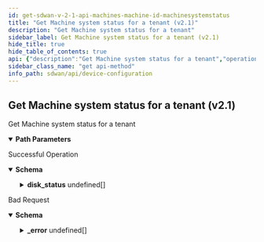 ```yaml
---
id: get-sdwan-v-2-1-api-machines-machine-id-machinesystemstatus
title: "Get Machine system status for a tenant (v2.1)"
description: "Get Machine system status for a tenant"
sidebar_label: Get Machine system status for a tenant (v2.1)
hide_title: true
hide_table_of_contents: true
api: {"description":"Get Machine system status for a tenant","operationId":"get-sdwan-v2.1-api-machines-machine_id-machinesystemstatus","parameters":[{"in":"path","name":"machine_id","required":true,"schema":{"description":"Machine Id","type":"string"}}],"responses":{"200":{"content":{"application/json":{"schema":{"properties":{"boot_mode":{"description":"Boot Mode: ValidateEnum(enumClass = classOf[BootMode], message = Invalid enum string., nullAllowed = true) ","enum":["BIOS","UEFI_ONLY","UEFI_SECURE"],"type":"string"},"disk_status":{"description":"Disk Status: Valid ","items":{"properties":{"encryption_status":{"description":"Encryption Status: ValidateEnum(enumClass = classOf[EncryptionStatus], message = PARTITION_STATE_INVALID_ENCRYPTION_STATE, nullAllowed = true) ","enum":["ON","OFF"],"type":"string"},"mount_point":{"description":"Mount Point: Size(max = 128, message = PARTITION_STATE_INVALID_MOUNT_POINT, min = 0) ","type":"string"},"size":{"description":"Size: Min(message = PARTITION_STATE_INVALID_SIZE, value = 0L) ","format":"int64","type":"integer"}}},"type":"array"},"fips_mode":{"description":"Fips Mode: ValidateEnum(enumClass = classOf[MachineFipsMode], message = Invalid enum string., nullAllowed = true) ","enum":["none","fips","non_fips"],"type":"string"},"hardware_id":{"description":"Hardware Id: Required(message = MACHINESTATUS_INVALID_HARDWARE_ID) Readonly(message = Readonly attribute., valid = true) ","type":"string"},"id":{"description":"Id","type":"string"},"tpm_status":{"description":"Tpm Status","type":"string"},"trusted_boot":{"description":"Trusted Boot: ValidateEnum(enumClass = classOf[TrustedBootStatus], message = Invalid enum string., nullAllowed = true) ","enum":["PASSED","FAILED"],"type":"string"}},"required":["hardware_id"]}}},"description":"Successful Operation"},"400":{"content":{"application/json":{"example":{"value":{"_error":[{"code":"MACHINE_UNKNOWN"},{"code":"MACHINE_STATUS_UNKNOWN"}]}},"schema":{"properties":{"_error":{"items":{"properties":{"code":{"type":"string"},"message":{"type":"string"}}},"type":"array"}}}}},"description":"Bad Request"}},"tags":["Device Configuration"],"method":"get","path":"/sdwan/v2.1/api/machines/{machine_id}/machinesystemstatus","servers":[{"url":"https://api.sase.paloaltonetworks.com"}],"info":{"contact":{},"description":"List of APIs used to manage your device software to upgrade, retrieve available software images, and upgrade status information.","title":"Device Configuration","version":"Latest"},"postman":{"name":"Get Machine system status for a tenant (v2.1)","description":{"content":"Get Machine system status for a tenant","type":"text/plain"},"url":{"path":["sdwan","v2.1","api","machines",":machine_id","machinesystemstatus"],"host":["{{baseUrl}}"],"query":[],"variable":[{"disabled":false,"description":{"content":"(Required) ","type":"text/plain"},"type":"any","value":"","key":"machine_id"}]},"header":[{"key":"Accept","value":"application/json"}],"method":"GET"}}
sidebar_class_name: "get api-method"
info_path: sdwan/api/device-configuration
---
```



## Get Machine system status for a tenant (v2.1)



Get Machine system status for a tenant

<details style={{"marginBottom":"1rem"}} data-collapsed={false} open={true}><summary style={{}}><strong>Path Parameters</strong></summary><div><ul><ParamsItem className={"paramsItem"} param={{"in":"path","name":"machine_id","required":true,"schema":{"description":"Machine Id","type":"string"}}}></ParamsItem></ul></div></details><div><ApiTabs><TabItem label={"200"} value={"200"}><div>

Successful Operation

</div><div><MimeTabs groupId={"mime-type"}><TabItem label={"application/json"} value={"application/json"}><SchemaTabs groupId={"schema-tabs"}><TabItem label={"Schema"} value={"Schema"}><details style={{}} data-collapsed={false} open={true}><summary style={{"textAlign":"left"}}><strong>Schema</strong></summary><div style={{"textAlign":"left","marginLeft":"1rem"}}></div><ul style={{"marginLeft":"1rem"}}><SchemaItem collapsible={false} name={"boot_mode"} required={false} schemaDescription={"Boot Mode: ValidateEnum(enumClass = classOf[BootMode], message = Invalid enum string., nullAllowed = true) "} schemaName={"string"} qualifierMessage={"**Possible values:** [`BIOS`, `UEFI_ONLY`, `UEFI_SECURE`]"} defaultValue={undefined}></SchemaItem><SchemaItem collapsible={true} className={"schemaItem"}><details style={{}}><summary style={{}}><strong>disk_status</strong><span style={{"opacity":"0.6"}}> undefined[]</span></summary><div style={{"marginLeft":"1rem"}}><div style={{"marginTop":".5rem","marginBottom":".5rem"}}>

Disk Status: Valid 

</div><SchemaItem collapsible={false} name={"encryption_status"} required={false} schemaDescription={"Encryption Status: ValidateEnum(enumClass = classOf[EncryptionStatus], message = PARTITION_STATE_INVALID_ENCRYPTION_STATE, nullAllowed = true) "} schemaName={"string"} qualifierMessage={"**Possible values:** [`ON`, `OFF`]"} defaultValue={undefined}></SchemaItem><SchemaItem collapsible={false} name={"mount_point"} required={false} schemaDescription={"Mount Point: Size(max = 128, message = PARTITION_STATE_INVALID_MOUNT_POINT, min = 0) "} schemaName={"string"} qualifierMessage={undefined} defaultValue={undefined}></SchemaItem><SchemaItem collapsible={false} name={"size"} required={false} schemaDescription={"Size: Min(message = PARTITION_STATE_INVALID_SIZE, value = 0L) "} schemaName={"int64"} qualifierMessage={undefined} defaultValue={undefined}></SchemaItem></div></details></SchemaItem><SchemaItem collapsible={false} name={"fips_mode"} required={false} schemaDescription={"Fips Mode: ValidateEnum(enumClass = classOf[MachineFipsMode], message = Invalid enum string., nullAllowed = true) "} schemaName={"string"} qualifierMessage={"**Possible values:** [`none`, `fips`, `non_fips`]"} defaultValue={undefined}></SchemaItem><SchemaItem collapsible={false} name={"hardware_id"} required={false} schemaDescription={"Hardware Id: Required(message = MACHINESTATUS_INVALID_HARDWARE_ID) Readonly(message = Readonly attribute., valid = true) "} schemaName={"string"} qualifierMessage={undefined} defaultValue={undefined}></SchemaItem><SchemaItem collapsible={false} name={"id"} required={false} schemaDescription={"Id"} schemaName={"string"} qualifierMessage={undefined} defaultValue={undefined}></SchemaItem><SchemaItem collapsible={false} name={"tpm_status"} required={false} schemaDescription={"Tpm Status"} schemaName={"string"} qualifierMessage={undefined} defaultValue={undefined}></SchemaItem><SchemaItem collapsible={false} name={"trusted_boot"} required={false} schemaDescription={"Trusted Boot: ValidateEnum(enumClass = classOf[TrustedBootStatus], message = Invalid enum string., nullAllowed = true) "} schemaName={"string"} qualifierMessage={"**Possible values:** [`PASSED`, `FAILED`]"} defaultValue={undefined}></SchemaItem></ul></details></TabItem><TabItem label={"Example (from schema)"} value={"Example (from schema)"}><ResponseSamples responseExample={"{\n  \"boot_mode\": \"BIOS\",\n  \"disk_status\": [\n    {\n      \"encryption_status\": \"ON\",\n      \"mount_point\": \"string\",\n      \"size\": 0\n    }\n  ],\n  \"fips_mode\": \"none\",\n  \"hardware_id\": \"string\",\n  \"id\": \"string\",\n  \"tpm_status\": \"string\",\n  \"trusted_boot\": \"PASSED\"\n}"} language={"json"}></ResponseSamples></TabItem></SchemaTabs></TabItem></MimeTabs></div></TabItem><TabItem label={"400"} value={"400"}><div>

Bad Request

</div><div><MimeTabs groupId={"mime-type"}><TabItem label={"application/json"} value={"application/json"}><SchemaTabs groupId={"schema-tabs"}><TabItem label={"Schema"} value={"Schema"}><details style={{}} data-collapsed={false} open={true}><summary style={{"textAlign":"left"}}><strong>Schema</strong></summary><div style={{"textAlign":"left","marginLeft":"1rem"}}></div><ul style={{"marginLeft":"1rem"}}><SchemaItem collapsible={true} className={"schemaItem"}><details style={{}}><summary style={{}}><strong>_error</strong><span style={{"opacity":"0.6"}}> undefined[]</span></summary><div style={{"marginLeft":"1rem"}}><SchemaItem collapsible={false} name={"code"} required={false} schemaDescription={undefined} schemaName={"string"} qualifierMessage={undefined} defaultValue={undefined}></SchemaItem><SchemaItem collapsible={false} name={"message"} required={false} schemaDescription={undefined} schemaName={"string"} qualifierMessage={undefined} defaultValue={undefined}></SchemaItem></div></details></SchemaItem></ul></details></TabItem><TabItem label={"Example (from schema)"} value={"Example (from schema)"}><ResponseSamples responseExample={"{\n  \"_error\": [\n    {\n      \"code\": \"string\",\n      \"message\": \"string\"\n    }\n  ]\n}"} language={"json"}></ResponseSamples></TabItem><TabItem label={"Example"} value={"Example"}><ResponseSamples responseExample={"{\n  \"value\": {\n    \"_error\": [\n      {\n        \"code\": \"MACHINE_UNKNOWN\"\n      },\n      {\n        \"code\": \"MACHINE_STATUS_UNKNOWN\"\n      }\n    ]\n  }\n}"} language={"json"}></ResponseSamples></TabItem></SchemaTabs></TabItem></MimeTabs></div></TabItem></ApiTabs></div>
      